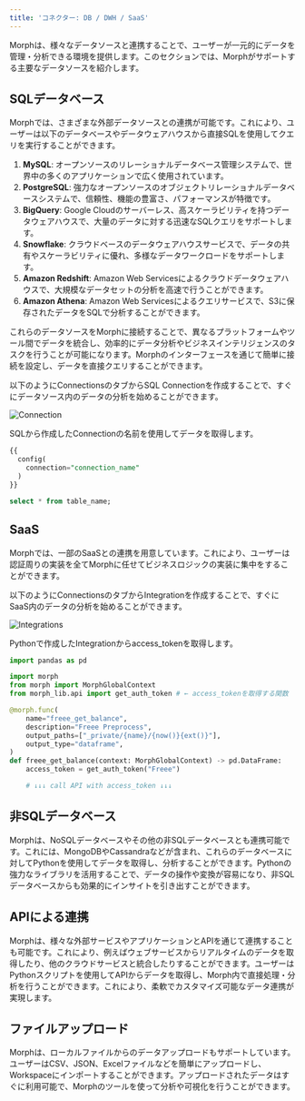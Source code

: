 ```yaml
---
title: 'コネクター: DB / DWH / SaaS'
---
```


Morphは、様々なデータソースと連携することで、ユーザーが一元的にデータを管理・分析できる環境を提供します。このセクションでは、Morphがサポートする主要なデータソースを紹介します。

## SQLデータベース

Morphでは、さまざまな外部データソースとの連携が可能です。これにより、ユーザーは以下のデータベースやデータウェアハウスから直接SQLを使用してクエリを実行することができます。

1. **MySQL**: オープンソースのリレーショナルデータベース管理システムで、世界中の多くのアプリケーションで広く使用されています。
2. **PostgreSQL**: 強力なオープンソースのオブジェクトリレーショナルデータベースシステムで、信頼性、機能の豊富さ、パフォーマンスが特徴です。
3. **BigQuery**: Google Cloudのサーバーレス、高スケーラビリティを持つデータウェアハウスで、大量のデータに対する迅速なSQLクエリをサポートします。
4. **Snowflake**: クラウドベースのデータウェアハウスサービスで、データの共有やスケーラビリティに優れ、多様なデータワークロードをサポートします。
5. **Amazon Redshift**: Amazon Web Servicesによるクラウドデータウェアハウスで、大規模なデータセットの分析を高速で行うことができます。
6. **Amazon Athena**: Amazon Web Servicesによるクエリサービスで、S3に保存されたデータをSQLで分析することができます。

これらのデータソースをMorphに接続することで、異なるプラットフォームやツール間でデータを統合し、効率的にデータ分析やビジネスインテリジェンスのタスクを行うことが可能になります。Morphのインターフェースを通じて簡単に接続を設定し、データを直接クエリすることができます。

以下のようにConnectionsのタブからSQL Connectionを作成することで、すぐにデータソース内のデータの分析を始めることができます。

<img
  src="/assets/images/docs/connection.png"
  alt="Connection"
/>

SQLから作成したConnectionの名前を使用してデータを取得します。

```sql
{{
  config(
    connection="connection_name"
  )
}}

select * from table_name;
```


## SaaS

Morphでは、一部のSaaSとの連携を用意しています。これにより、ユーザーは認証周りの実装を全てMorphに任せてビジネスロジックの実装に集中をすることができます。

以下のようにConnectionsのタブからIntegrationを作成することで、すぐにSaaS内のデータの分析を始めることができます。

<img
  src="/assets/images/docs/integrations.png"
  alt="Integrations"
/>

Pythonで作成したIntegrationからaccess_tokenを取得します。

```python
import pandas as pd

import morph
from morph import MorphGlobalContext
from morph_lib.api import get_auth_token # ← access_tokenを取得する関数

@morph.func(
    name="freee_get_balance",
    description="Freee Preprocess",
    output_paths=["_private/{name}/{now()}{ext()}"],
    output_type="dataframe",
)
def freee_get_balance(context: MorphGlobalContext) -> pd.DataFrame:
    access_token = get_auth_token("Freee")

    # ↓↓↓ call API with access_token ↓↓↓
```


## 非SQLデータベース

Morphは、NoSQLデータベースやその他の非SQLデータベースとも連携可能です。これには、MongoDBやCassandraなどが含まれ、これらのデータベースに対してPythonを使用してデータを取得し、分析することができます。Pythonの強力なライブラリを活用することで、データの操作や変換が容易になり、非SQLデータベースからも効果的にインサイトを引き出すことができます。

## APIによる連携

Morphは、様々な外部サービスやアプリケーションとAPIを通じて連携することも可能です。これにより、例えばウェブサービスからリアルタイムのデータを取得したり、他のクラウドサービスと統合したりすることができます。ユーザーはPythonスクリプトを使用してAPIからデータを取得し、Morph内で直接処理・分析を行うことができます。これにより、柔軟でカスタマイズ可能なデータ連携が実現します。

## ファイルアップロード

Morphは、ローカルファイルからのデータアップロードもサポートしています。ユーザーはCSV、JSON、Excelファイルなどを簡単にアップロードし、Workspaceにインポートすることができます。アップロードされたデータはすぐに利用可能で、Morphのツールを使って分析や可視化を行うことができます。